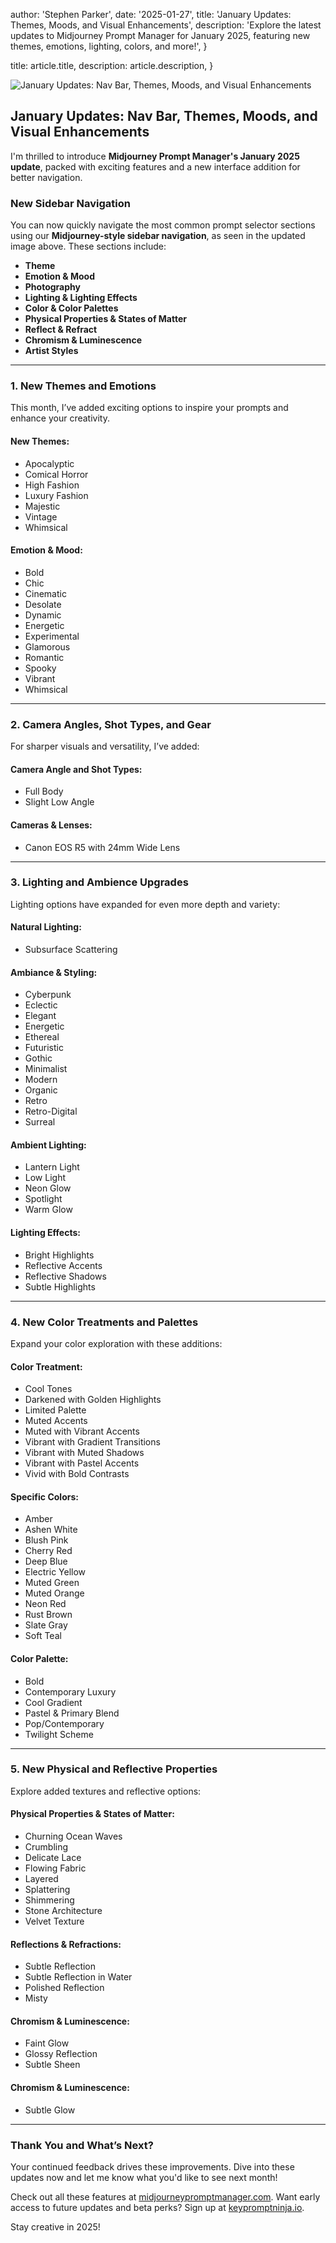 
  author: 'Stephen Parker',
  date: '2025-01-27',
  title: 'January Updates: Themes, Moods, and Visual Enhancements',
  description:
    'Explore the latest updates to Midjourney Prompt Manager for January 2025, featuring new themes, emotions, lighting, colors, and more!',
}

  title: article.title,
  description: article.description,
}


<Image src={storyBanner} alt="January Updates: Nav Bar, Themes, Moods, and Visual Enhancements" />

## January Updates: Nav Bar, Themes, Moods, and Visual Enhancements

I'm thrilled to introduce **Midjourney Prompt Manager's January 2025 update**, packed with exciting features and a new interface addition for better navigation.

### New Sidebar Navigation

You can now quickly navigate the most common prompt selector sections using our **Midjourney-style sidebar navigation**, as seen in the updated image above. These sections include:
- **Theme**
- **Emotion & Mood**
- **Photography**
- **Lighting & Lighting Effects**
- **Color & Color Palettes**
- **Physical Properties & States of Matter**
- **Reflect & Refract**
- **Chromism & Luminescence**
- **Artist Styles**

---

### 1. **New Themes and Emotions**

This month, I’ve added exciting options to inspire your prompts and enhance your creativity.

#### **New Themes:**
- Apocalyptic
- Comical Horror
- High Fashion
- Luxury Fashion
- Majestic
- Vintage
- Whimsical

#### **Emotion & Mood:**
- Bold
- Chic
- Cinematic
- Desolate
- Dynamic
- Energetic
- Experimental
- Glamorous
- Romantic
- Spooky
- Vibrant
- Whimsical

---

### 2. **Camera Angles, Shot Types, and Gear**

For sharper visuals and versatility, I’ve added:

#### **Camera Angle and Shot Types:**
- Full Body
- Slight Low Angle

#### **Cameras & Lenses:**
- Canon EOS R5 with 24mm Wide Lens

---

### 3. **Lighting and Ambience Upgrades**

Lighting options have expanded for even more depth and variety:

#### **Natural Lighting:**
- Subsurface Scattering

#### **Ambiance & Styling:**
- Cyberpunk
- Eclectic
- Elegant
- Energetic
- Ethereal
- Futuristic
- Gothic
- Minimalist
- Modern
- Organic
- Retro
- Retro-Digital
- Surreal

#### **Ambient Lighting:**
- Lantern Light
- Low Light
- Neon Glow
- Spotlight
- Warm Glow

#### **Lighting Effects:**
- Bright Highlights
- Reflective Accents
- Reflective Shadows
- Subtle Highlights

---

### 4. **New Color Treatments and Palettes**

Expand your color exploration with these additions:

#### **Color Treatment:**
- Cool Tones
- Darkened with Golden Highlights
- Limited Palette
- Muted Accents
- Muted with Vibrant Accents
- Vibrant with Gradient Transitions
- Vibrant with Muted Shadows
- Vibrant with Pastel Accents
- Vivid with Bold Contrasts

#### **Specific Colors:**
- Amber
- Ashen White
- Blush Pink
- Cherry Red
- Deep Blue
- Electric Yellow
- Muted Green
- Muted Orange
- Neon Red
- Rust Brown
- Slate Gray
- Soft Teal

#### **Color Palette:**
- Bold
- Contemporary Luxury
- Cool Gradient
- Pastel & Primary Blend
- Pop/Contemporary
- Twilight Scheme

---

### 5. **New Physical and Reflective Properties**

Explore added textures and reflective options:

#### **Physical Properties & States of Matter:**
- Churning Ocean Waves
- Crumbling
- Delicate Lace
- Flowing Fabric
- Layered
- Splattering
- Shimmering
- Stone Architecture
- Velvet Texture

#### **Reflections & Refractions:**
- Subtle Reflection
- Subtle Reflection in Water
- Polished Reflection
- Misty

#### **Chromism & Luminescence:**
- Faint Glow
- Glossy Reflection
- Subtle Sheen

#### **Chromism & Luminescence:**

- Subtle Glow

---

### Thank You and What’s Next?

Your continued feedback drives these improvements. Dive into these updates now and let me know what you'd like to see next month!

Check out all these features at [midjourneypromptmanager.com](https://midjourneypromptmanager.com). Want early access to future updates and beta perks? Sign up at [keypromptninja.io](https://keypromptninja.io).

Stay creative in 2025!

